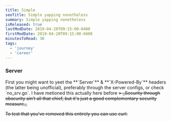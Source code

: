 ```yaml
---
title: Simple
seoTitle: Simple yapping nonetheless
summary: Simple yapping nonetheless
isReleased: true
lastModDate: 2019-04-20T09:15:00-0400
firstModDate: 2019-04-20T09:15:00-0400
minutesToRead: 30
tags:
  - 'journey'
  - 'career'
---
```



<H3>Server</H3>
<C>
  First you might want to yeet the **`Server`** & **`X-Powered-By`** headers (the latter being
  unofficial), preferably through the server configs, or check `no_srv.go`. I have metioned this actually <L href='#using-go'>here</L> before
<S/>
> _Security through obscurity ain’t all that chief, but it's just a good complementary security measure._

To test that you've removed this entirely you can use curl:
</C>

